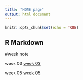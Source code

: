 ```yaml
---
title: "HOME page"
output: html_document
---
```


```r
knitr::opts_chunk$set(echo = TRUE)
```

## R Markdown

#week note

week 03
[week 03](week 03.html)

week 05
[week 05](week 05.html)